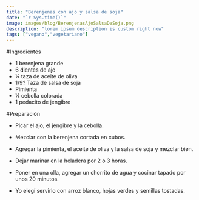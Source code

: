 ```yaml
---
title: "Berenjenas con ajo y salsa de soja"
date: "`r Sys.time()`"
image: images/blog/BerenjenasAjoSalsaDeSoja.png
description: "lorem ipsum description is custom right now"
tags: ["vegano","vegetariano"]
---
```


#Ingredientes

- 1 berenjena grande
- 6 dientes de ajo
- ¼ taza de aceite de oliva
- 1/9? Taza de salsa de soja
- Pimienta
- ¼ cebolla colorada
- 1 pedacito de jengibre

#Preparación

- Picar el ajo, el jengibre y la cebolla.

- Mezclar con la berenjena cortada en cubos.

- Agregar la pimienta, el aceite de oliva y la salsa de soja y mezclar bien.

- Dejar marinar en la heladera por 2 o 3 horas.

- Poner en una olla, agregar un chorrito de agua y cocinar tapado por unos 20 minutos.

- Yo elegí servirlo con arroz blanco, hojas verdes y semillas tostadas.

